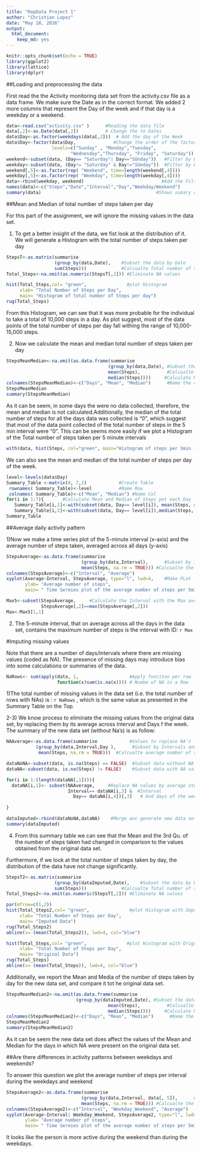 ---
title: "RepData Project 1"
author: "Christian Lopez"
date: "May 18, 2016"
output: 
  html_document: 
    keep_md: yes
---

```{r setup, include=FALSE}
knitr::opts_chunk$set(echo = TRUE)
library(ggplot2)
library(lattice)
library(dplyr)
```


##Loading and preprocessing the data

First read the the Activity monitoring data set from the activity.csv file as a data frame. We make sure the Date as in the correct format. We added 2 more columns that represent the Day of the week and if that day is a weekday or a weekend.

```{r}

data<-read.csv("activity.csv" )      #Reading the data file
data[,2]<-as.Date(data[,2])          # Change the to Dates
data$Day<-as.factor(weekdays(data[,2]))  # Add the day of the Week 
data$Day<-factor(data$Day,              #Change the order of the factor
                 levels=c("Sunday" , "Monday","Tuesday",   
                        "Wednesday","Thursday", "Friday", "Saturday"))
weekend<-subset(data, (Day== "Saturday"| Day=="SUnday"))   #Filter by Weekend 
weekday<-subset(data, (Day!= "Saturday" & Day!="SUnday"))  #Filter by Weekdays 
weekend[,5]<-as.factor(rep( "Weekend", time=length(weekend[,4])))
weekday[,5]<-as.factor(rep( "Weekday", time=length(weekday[,4])))
data<-rbind(weekday, weekend)                             #Add the Filter 
names(data)<-c("Steps","Date","Interval","Day","Weekday/Weekend")
summary(data)                                           #Shows sumary of data
```

##Mean and Median of total number of steps taken per day

For this part of the assignment, we will ignore the missing values in the data set.

1) To get a better insight of the data, we fist look at the distribution of it. We will generate a Histogram with the total number of steps taken per day
```{r}
StepsT<-as.matrix(summarise
                  (group_by(data,Date),    #Subset the data by Date
                  sum(Steps)))             #Calcualte Total number of steps
Total_Steps<-na.omit(as.numeric(StepsT[,2])) #Eliminate NA values

hist(Total_Steps,col= "green",               #plot Histogram
     xlab= "Total Number of Steps per Day", 
     main= "Histogram of total number of Steps per day")
rug(Total_Steps)
```

From this Histogram, we can see that it was more probable for the individual to take a total of 10,000 steps in a day. As plot suggest, most of the data points of the total number of steps per day fall withing the range of 10,000-15,000 steps.  


2) Now we calculate the mean and median total number of steps taken per day

```{r}
StepsMeanMedian<-na.omit(as.data.frame(summarise                 
                                      (group_by(data,Date), #Subset the data by Date
                                      mean(Steps),          #Calcualte mean
                                      median(Steps))))     #Calculate Median
colnames(StepsMeanMedian)<-c("Days", "Mean", "Median")      #Name the colums
StepsMeanMedian
summary(StepsMeanMedian)
```

As it can be seem, in some days the were no data collected, therefore, the mean and median is not calculated.Additionally, the median of the total number of steps for all the days data was collected is "0", which suggest that most of the data point collected of the total number of steps in the 5 min interval were "0". This can be seems more easily if we plot a Histogram of the Total number of steps taken per 5 minute intervals

```{r}
with(data, hist(Steps, col="green", main="Histogram of steps per 5min interval"))

```


We can also see the mean and median of the total number of steps per day of the week.
```{r}
level<-levels(data$Day)         
Summary_Table <-matrix(0, 7,2)            #Create Table
 rownames( Summary_Table)<-level          #Name Row
 colnames( Summary_Table)<-c("Mean", "Median") #Name Col
for(i in 1:7){       #Calculate Mean and Median of Steps pet each Day
   Summary_Table[i,1]<-with(subset(data, Day== level[i]), mean(Steps, na.rm = TRUE))
   Summary_Table[i,2]<-with(subset(data, Day== level[i]),median(Steps, na.rm = TRUE))}
Summary_Table
```


##Average daily activity pattern

1)Now we make a time series plot  of the 5-minute interval (x-axis) and the average number of steps taken, averaged across all days (y-axis)

```{r}

StepsAverage<-as.data.frame(summarise
                            (group_by(data,Interval),      #Subset by Intervals
                            mean(Steps, na.rm = TRUE))) #Calcualte the Mean without NA
colnames(StepsAverage)<-c("Interval", "Average") 
xyplot(Average~Interval, StepsAverage, type="l", lwd=4,    #Make PLot
       ylab= "Average number of steps",
       main= " Time Sereies plot of the average number of steps per 5min interval")

Max5<-subset(StepsAverage,     #Calculate the Interval with the Max average num. steps
             StepsAverage[,2]==max(StepsAverage[,2])) 
Max<-Max5[1,1]
```

2) The  5-minute interval, that on average across all the days in the data set, contains the maximum number of steps is the interval with ID: `r Max`

#Imputing missing values

Note that there are a number of days/intervals where there are missing values (coded as NA). The presence of missing days may introduce bias into some calculations or summaries of the data.
```{r}
NaRows<- sum(apply(data, 1,                   #Apply funciton per row
                   function(x)sum(is.na(x)))) # Numbe of NA in a Row

```
1)The total number of missing values in the data set (i.e. the total number of rows with NAs) is :  `r NaRows`  , which is the same value as presented in the Summary Table on the Top.


2-3) We know process to eliminate the missing values from the original data set, by replacing them by its average across Interval and Days f the week. The summary of the new data set  (without Na's) is as follow:  

```{r}

NAAverage<-as.data.frame(summarise            #Values to replace NA's
           (group_by(data,Interval,Day ),      #Subset by Intervals and Day of the Week
            mean(Steps, na.rm = TRUE)))  #Calcualte average number of steps without NA

dataNoNA<-subset(data, is.na(Steps) == FALSE)  #Subset data without NA values
dataNA<-subset(data, is.na(Steps) != FALSE)    #Subset data with NA values

for(i in 1:(length(dataNA[,1]))){
  dataNA[i,1]<- subset(NAAverage,     #Replace NA values by average steps acrros
                       Interval== dataNA[i,3] &  #Interval
                         Day== dataNA[i,4])[,3]   # And days of the week
  
}

dataImputed<-rbind(dataNoNA,dataNA)    #Merge anc generate new data set without NA's
summary(dataImputed)
```

4) From this summary table we can see that the Mean and the 3rd Qu. of the number of steps taken had changed in comparison to the values obtained from the original data set.

Furthermore, if we look at the  total number of steps taken by day, the distribution of the data have not change significantly.  
```{r}
StepsT2<-as.matrix(summarise
                  (group_by(dataImputed,Date),    #Subset the data by Date
                  sum(Steps)))             #Calcualte Total number of steps
Total_Steps2<-na.omit(as.numeric(StepsT[,2])) #Eliminate NA values

par(mfrow=c(1,2))
hist(Total_Steps2,col= "green",               #plot Histogram with Imputed Data
     xlab= "Total Number of Steps per Day", 
     main= "Imputed Data")
rug(Total_Steps2)
abline(v= (mean(Total_Steps2)), lwd=4, col="blue")

hist(Total_Steps,col= "green",               #plot Histogram with Orignal Data
     xlab= "Total Number of Steps per Day", 
     main= "Original Data")
rug(Total_Steps)
abline(v= (mean(Total_Steps)), lwd=4, col="blue")

```

Additionally, we report the Mean and Media of the number of steps taken by day for the new data set, and compare it tot he original data set. 

```{r}
StepsMeanMedian2<-na.omit(as.data.frame(summarise                 
                          (group_by(dataImputed,Date), #Subset the data by Date
                                      mean(Steps),          #Calcualte mean
                                      median(Steps))))     #Calculate Median
colnames(StepsMeanMedian2)<-c("Days", "Mean", "Median")      #Name the colums
StepsMeanMedian2 
summary(StepsMeanMedian2)
```

As it can be seem the new data set does affect the values of the Mean and Median for the days in which NA were present on the original data set.

##Are there differences in activity patterns between weekdays and weekends?

To answer this question we plot the average number of steps per interval during the weekdays and weekend 

```{r}
StepsAverage2<-as.data.frame(summarise
                            (group_by(data,Interval, data[, 5]),      #Subset by Intervals
                            mean(Steps, na.rm = TRUE))) #Calcualte the Mean without NA
colnames(StepsAverage2)<-c("Interval", "Weekday_Weekend", "Average") 
xyplot(Average~Interval| Weekday_Weekend, StepsAverage2, type="l", lwd=4,    #Make PLot
       ylab= "Average number of steps",
       main= " Time Sereies plot of the average number of steps per 5min interval")
```

It looks like the person is more active during the weekend than during the weekdays.
